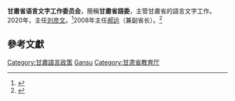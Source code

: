 {{Infobox PRCG
|机构名称 = 甘肅省语言文字工作委员会
|标志1    = Red star.svg
|标志1说明 =
|职位1    = 主任
|人员1    = [[刘彦文|刘彦文]] (2020)
|职位2    = 副主任
|人员2    =
|人数2    = 
|成立时间 =
|业务上级 = [[國家語委|國家語委]]
|组织上级 = [[甘肅省教育廳|甘肅省教育廳]]
|机构类型 = 
|中共上级 = 
|中共本级 = 
|行政级别 = 
|前身     =
|地址1    =
|邮编1    =
|官网     =
|电话1    =
|电话2    =
|传真1    =
|image1   =
|caption1 = 
}}
'''甘肅省语言文字工作委员会'''，簡稱'''甘肅省語委'''，主管甘肅省的語言文字工作。2020年，主任[[刘彦文|刘彦文]]。<ref>{{cite news|title=甘肃省教育厅语言文字管理处处长、省语委办主任刘彦文一行来兰州大学调研|newspaper=兰州大学|date=2020-01-21|last=|first=|url=http://news.lzu.edu.cn/c/202001/63710.html|archiveurl=https://web.archive.org/web/20210131155641/http://news.lzu.edu.cn/c/202001/63710.html|archivedate=2021-01-31|accessdate=2021-01-31|dead-url=no}}</ref>2008年主任[[郝远|郝远]]（兼副省长）。<ref>{{cite news|title=甘肃省副省长、省语委主任任郝远带队对武威市进行了语言文字工作评估活动|newspaper=|date=2008-11-07|last=|first=|url=http://www.moe.gov.cn/s78/A18/yys_left/moe_802/s3132/201001/t20100127_78609.html|archiveurl=https://web.archive.org/web/20210131155732/http://www.moe.gov.cn/s78/A18/yys_left/moe_802/s3132/201001/t20100127_78609.html|archivedate=2021-01-31|accessdate=2021-01-31|dead-url=no}}</ref>

== 參考文獻 ==
{{reflist}}

[[Category:甘肅語言政策|Category:甘肅語言政策]]
[[Category:省级语言文字工作委员会|Gansu]]
[[Category:甘肃省教育厅|Category:甘肃省教育厅]]